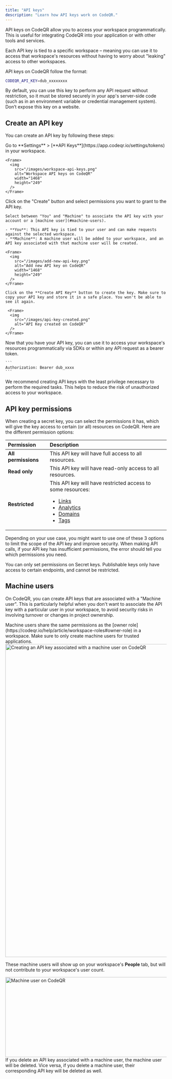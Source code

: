 ```yaml
---
title: "API keys"
description: "Learn how API keys work on CodeQR."
---
```


API keys on CodeQR allow you to access your workspace programmatically. This is useful for integrating CodeQR into your application or with other tools and services.

Each API key is tied to a specific workspace – meaning you can use it to access that workspace's resources without having to worry about "leaking" access to other workspaces.

API keys on CodeQR follow the format:

```bash .env
CODEQR_API_KEY=dub_xxxxxxxx
```

By default, you can use this key to perform any API request without restriction, so it must be stored securely in your app's server-side code (such as in an environment variable or credential management system). Don’t expose this key on a website.

## Create an API key

You can create an API key by following these steps:

<Steps>
  <Step title="Go to your workspace">
    Go to **Settings** > [**API Keys**](https://app.codeqr.io/settings/tokens) in your workspace.

    <Frame>
      <img
        src="/images/workspace-api-keys.png"
        alt="Workspace API keys on CodeQR"
        width="1468"
        height="249"
      />
    </Frame>

  </Step>
  <Step title="Create an API Key">
    Click on the "Create" button and select permissions you want to grant to
    the API key.

    Select between "You" and "Machine" to associate the API key with your account or a [machine user](#machine-users).

    - **You**: This API key is tied to your user and can make requests against the selected workspace.
    - **Machine**: A machine user will be added to your workspace, and an API key associated with that machine user will be created.

    <Frame>
      <img
        src="/images/add-new-api-key.png"
        alt="Add new API key on CodeQR"
        width="1468"
        height="249"
      />
    </Frame>

    Click on the **Create API Key** button to create the key. Make sure to copy your API key and store it in a safe place. You won't be able to see it again.

     <Frame>
      <img
        src="/images/api-key-created.png"
        alt="API Key created on CodeQR"
      />
    </Frame>

  </Step>
  <Step title="Use your API Key">
    Now that you have your API key, you can use it to access your workspace's resources programmatically via SDKs or within any API request as a bearer token.

    ```
    Authorization: Bearer dub_xxxx
    ```

  </Step>
</Steps>

<Tip>
  We recommend creating API keys with the least privilege necessary to perform
  the required tasks. This helps to reduce the risk of unauthorized access to
  your workspace.
</Tip>

## API key permissions

When creating a secret key, you can select the permissions it has, which will give the key access to certain (or all) resources on CodeQR. Here are the different permission options:

| Permission          | Description                                                                                                                                                                                                                                      |
| :------------------ | :----------------------------------------------------------------------------------------------------------------------------------------------------------------------------------------------------------------------------------------------- |
| **All permissions** | This API key will have full access to all resources.                                                                                                                                                                                             |
| **Read only**       | This API key will have read-only access to all resources.                                                                                                                                                                                        |
| **Restricted**      | This API key will have restricted access to some resources: <ul><li>[Links](/data-model#links)</li><li>[Analytics](/api-reference/endpoint/retrieve-analytics)</li><li>[Domains](/data-model#domains)</li><li>[Tags](/data-model#tags)</li></ul> |

Depending on your use case, you might want to use one of these 3 options to limit the scope of the API key and improve security. When making API calls, if your API key has insufficient permissions, the error should tell you which permissions you need.

<Tip>
  You can only set permissions on Secret keys. Publishable keys only have access
  to certain endpoints, and cannot be restricted.
</Tip>

## Machine users

On CodeQR, you can create API keys that are associated with a "Machine user". This is particularly helpful when you don't want to associate the API key with a particular user in your workspace, to avoid security risks in involving turnover or changes in project ownership.

<Warning>
  Machine users share the same permissions as the [owner
  role](https://codeqr.io/help/article/workspace-roles#owner-role) in a workspace.
  Make sure to only create machine users for trusted applications.
</Warning>

<Frame>
  <img
    src="/images/api-machine-users.png"
    alt="Creating an API key associated with a machine user on CodeQR"
    width="1528"
    height="974"
  />
</Frame>

These machine users will show up on your workspace's **People** tab, but will not contribute to your workspace's user count.

<Frame>
  <img
    src="/images/machine-user.png"
    alt="Machine user on CodeQR"
    width="1468"
    height="249"
  />
</Frame>

<Tip>
  If you delete an API key associated with a machine user, the machine user will
  be deleted. Vice versa, if you delete a machine user, their corresponding API
  key will be deleted as well.
</Tip>
